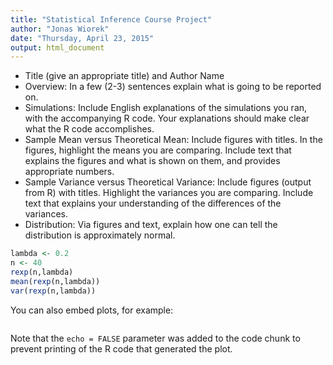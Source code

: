 ```yaml
---
title: "Statistical Inference Course Project"
author: "Jonas Wiorek"
date: "Thursday, April 23, 2015"
output: html_document
---
```


- Title (give an appropriate title) and Author Name
- Overview: In a few (2-3) sentences explain what is going to be reported on.
- Simulations: Include English explanations of the simulations you ran, with the accompanying R code. Your explanations should make clear what the R code accomplishes.
- Sample Mean versus Theoretical Mean: Include figures with titles. In the figures, highlight the means you are comparing. Include text that explains the figures and what is shown on them, and provides appropriate numbers.
- Sample Variance versus Theoretical Variance: Include figures (output from R) with titles. Highlight the variances you are comparing. Include text that explains your understanding of the differences of the variances.
- Distribution: Via figures and text, explain how one can tell the distribution is approximately normal.

```r
lambda <- 0.2
n <- 40
rexp(n,lambda)
mean(rexp(n,lambda))
var(rexp(n,lambda))
```

You can also embed plots, for example:

```r

```

Note that the `echo = FALSE` parameter was added to the code chunk to prevent printing of the R code that generated the plot.
